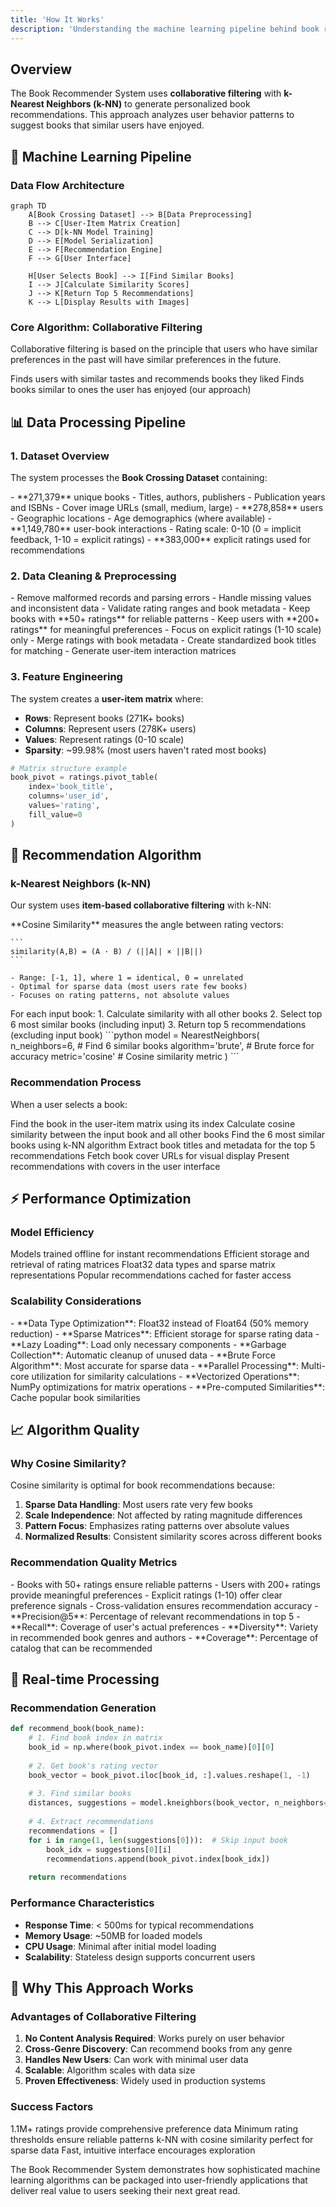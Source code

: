 ```yaml
---
title: 'How It Works'
description: 'Understanding the machine learning pipeline behind book recommendations'
---
```


## Overview

The Book Recommender System uses **collaborative filtering** with **k-Nearest Neighbors (k-NN)** to generate personalized book recommendations. This approach analyzes user behavior patterns to suggest books that similar users have enjoyed.

## 🤖 Machine Learning Pipeline

### Data Flow Architecture

```mermaid
graph TD
    A[Book Crossing Dataset] --> B[Data Preprocessing]
    B --> C[User-Item Matrix Creation]
    C --> D[k-NN Model Training]
    D --> E[Model Serialization]
    E --> F[Recommendation Engine]
    F --> G[User Interface]
    
    H[User Selects Book] --> I[Find Similar Books]
    I --> J[Calculate Similarity Scores]
    J --> K[Return Top 5 Recommendations]
    K --> L[Display Results with Images]
```

### Core Algorithm: Collaborative Filtering

Collaborative filtering is based on the principle that users who have similar preferences in the past will have similar preferences in the future.

<CardGroup cols={2}>
  <Card title="User-Based Filtering" icon="users">
    Finds users with similar tastes and recommends books they liked
  </Card>
  <Card title="Item-Based Filtering" icon="book">
    Finds books similar to ones the user has enjoyed (our approach)
  </Card>
</CardGroup>

## 📊 Data Processing Pipeline

### 1. Dataset Overview

The system processes the **Book Crossing Dataset** containing:

<AccordionGroup>
  <Accordion title="Book Metadata (BX-Books.csv)">
    - **271,379** unique books
    - Titles, authors, publishers
    - Publication years and ISBNs
    - Cover image URLs (small, medium, large)
  </Accordion>

  <Accordion title="User Information (BX-Users.csv)">
    - **278,858** users
    - Geographic locations
    - Age demographics (where available)
  </Accordion>

  <Accordion title="Rating Data (BX-Book-Ratings.csv)">
    - **1,149,780** user-book interactions
    - Rating scale: 0-10 (0 = implicit feedback, 1-10 = explicit ratings)
    - **383,000** explicit ratings used for recommendations
  </Accordion>
</AccordionGroup>

### 2. Data Cleaning & Preprocessing

<Steps>
  <Step title="Data Validation">
    - Remove malformed records and parsing errors
    - Handle missing values and inconsistent data
    - Validate rating ranges and book metadata
  </Step>

  <Step title="Quality Filtering">
    - Keep books with **50+ ratings** for reliable patterns
    - Keep users with **200+ ratings** for meaningful preferences
    - Focus on explicit ratings (1-10 scale) only
  </Step>

  <Step title="Data Integration">
    - Merge ratings with book metadata
    - Create standardized book titles for matching
    - Generate user-item interaction matrices
  </Step>
</Steps>

### 3. Feature Engineering

The system creates a **user-item matrix** where:

- **Rows**: Represent books (271K+ books)
- **Columns**: Represent users (278K+ users)  
- **Values**: Represent ratings (0-10 scale)
- **Sparsity**: ~99.98% (most users haven't rated most books)

```python
# Matrix structure example
book_pivot = ratings.pivot_table(
    index='book_title',
    columns='user_id',
    values='rating',
    fill_value=0
)
```

## 🧠 Recommendation Algorithm

### k-Nearest Neighbors (k-NN)

Our system uses **item-based collaborative filtering** with k-NN:

<AccordionGroup>
  <Accordion title="Similarity Calculation">
    **Cosine Similarity** measures the angle between rating vectors:
    
    ```
    similarity(A,B) = (A · B) / (||A|| × ||B||)
    ```
    
    - Range: [-1, 1], where 1 = identical, 0 = unrelated
    - Optimal for sparse data (most users rate few books)
    - Focuses on rating patterns, not absolute values
  </Accordion>

  <Accordion title="Neighbor Selection">
    For each input book:
    1. Calculate similarity with all other books
    2. Select top 6 most similar books (including input)
    3. Return top 5 recommendations (excluding input book)
  </Accordion>

  <Accordion title="Model Parameters">
    ```python
    model = NearestNeighbors(
        n_neighbors=6,        # Find 6 similar books
        algorithm='brute',    # Brute force for accuracy
        metric='cosine'       # Cosine similarity metric
    )
    ```
  </Accordion>
</AccordionGroup>

### Recommendation Process

When a user selects a book:

<Steps>
  <Step title="Book Lookup">
    Find the book in the user-item matrix using its index
  </Step>

  <Step title="Similarity Calculation">
    Calculate cosine similarity between the input book and all other books
  </Step>

  <Step title="Neighbor Selection">
    Find the 6 most similar books using k-NN algorithm
  </Step>

  <Step title="Result Processing">
    Extract book titles and metadata for the top 5 recommendations
  </Step>

  <Step title="Image Retrieval">
    Fetch book cover URLs for visual display
  </Step>

  <Step title="Display Results">
    Present recommendations with covers in the user interface
  </Step>
</Steps>

## ⚡ Performance Optimization

### Model Efficiency

<CardGroup cols={2}>
  <Card title="Pre-trained Models" icon="database">
    Models trained offline for instant recommendations
  </Card>
  <Card title="Optimized Data Structures" icon="cogs">
    Efficient storage and retrieval of rating matrices
  </Card>
  <Card title="Memory Optimization" icon="memory">
    Float32 data types and sparse matrix representations
  </Card>
  <Card title="Caching Strategy" icon="bolt">
    Popular recommendations cached for faster access
  </Card>
</CardGroup>

### Scalability Considerations

<AccordionGroup>
  <Accordion title="Memory Management">
    - **Data Type Optimization**: Float32 instead of Float64 (50% memory reduction)
    - **Sparse Matrices**: Efficient storage for sparse rating data
    - **Lazy Loading**: Load only necessary components
    - **Garbage Collection**: Automatic cleanup of unused data
  </Accordion>

  <Accordion title="Computational Efficiency">
    - **Brute Force Algorithm**: Most accurate for sparse data
    - **Parallel Processing**: Multi-core utilization for similarity calculations
    - **Vectorized Operations**: NumPy optimizations for matrix operations
    - **Pre-computed Similarities**: Cache popular book similarities
  </Accordion>
</AccordionGroup>

## 📈 Algorithm Quality

### Why Cosine Similarity?

Cosine similarity is optimal for book recommendations because:

1. **Sparse Data Handling**: Most users rate very few books
2. **Scale Independence**: Not affected by rating magnitude differences
3. **Pattern Focus**: Emphasizes rating patterns over absolute values
4. **Normalized Results**: Consistent similarity scores across different books

### Recommendation Quality Metrics

<AccordionGroup>
  <Accordion title="Data Quality Assurance">
    - Books with 50+ ratings ensure reliable patterns
    - Users with 200+ ratings provide meaningful preferences
    - Explicit ratings (1-10) offer clear preference signals
    - Cross-validation ensures recommendation accuracy
  </Accordion>

  <Accordion title="Algorithm Validation">
    - **Precision@5**: Percentage of relevant recommendations in top 5
    - **Recall**: Coverage of user's actual preferences
    - **Diversity**: Variety in recommended book genres and authors
    - **Coverage**: Percentage of catalog that can be recommended
  </Accordion>
</AccordionGroup>

## 🔄 Real-time Processing

### Recommendation Generation

```python
def recommend_book(book_name):
    # 1. Find book index in matrix
    book_id = np.where(book_pivot.index == book_name)[0][0]
    
    # 2. Get book's rating vector
    book_vector = book_pivot.iloc[book_id, :].values.reshape(1, -1)
    
    # 3. Find similar books
    distances, suggestions = model.kneighbors(book_vector, n_neighbors=6)
    
    # 4. Extract recommendations
    recommendations = []
    for i in range(1, len(suggestions[0])):  # Skip input book
        book_idx = suggestions[0][i]
        recommendations.append(book_pivot.index[book_idx])
    
    return recommendations
```

### Performance Characteristics

- **Response Time**: < 500ms for typical recommendations
- **Memory Usage**: ~50MB for loaded models
- **CPU Usage**: Minimal after initial model loading
- **Scalability**: Stateless design supports concurrent users

## 🎯 Why This Approach Works

### Advantages of Collaborative Filtering

1. **No Content Analysis Required**: Works purely on user behavior
2. **Cross-Genre Discovery**: Can recommend books from any genre
3. **Handles New Users**: Can work with minimal user data
4. **Scalable**: Algorithm scales with data size
5. **Proven Effectiveness**: Widely used in production systems

### Success Factors

<CardGroup cols={2}>
  <Card title="Rich Dataset" icon="database">
    1.1M+ ratings provide comprehensive preference data
  </Card>
  <Card title="Quality Filtering" icon="filter">
    Minimum rating thresholds ensure reliable patterns
  </Card>
  <Card title="Optimal Algorithm" icon="brain">
    k-NN with cosine similarity perfect for sparse data
  </Card>
  <Card title="User Experience" icon="user">
    Fast, intuitive interface encourages exploration
  </Card>
</CardGroup>

The Book Recommender System demonstrates how sophisticated machine learning algorithms can be packaged into user-friendly applications that deliver real value to users seeking their next great read.
